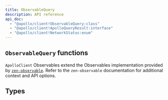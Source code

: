 ```yaml
---
title: ObservableQuery
description: API reference
api_doc:
  - "@apollo/client!ObservableQuery:class"
  - "@apollo/client!ApolloQueryResult:interface"
  - "@apollo/client!NetworkStatus:enum"
---
```



## `ObservableQuery` functions

`ApolloClient` Observables extend the Observables implementation provided by [`zen-observable`](https://github.com/zenparsing/zen-observable). Refer to the `zen-observable` documentation for additional context and API options.

<FunctionDetails canonicalReference="@apollo/client!ObservableQuery#getCurrentResult:member(1)" headingLevel={3} />
<FunctionDetails canonicalReference="@apollo/client!ObservableQuery#refetch:member(1)" headingLevel={3} />
<FunctionDetails canonicalReference="@apollo/client!ObservableQuery#setOptions:member(1)" headingLevel={3} />
<FunctionDetails canonicalReference="@apollo/client!ObservableQuery#setVariables:member(1)" headingLevel={3} />
<FunctionDetails canonicalReference="@apollo/client!ObservableQuery#fetchMore:member(1)" headingLevel={3} />
<FunctionDetails canonicalReference="@apollo/client!ObservableQuery#updateQuery:member(1)" headingLevel={3} />
<FunctionDetails canonicalReference="@apollo/client!ObservableQuery#startPolling:member(1)" headingLevel={3} />
<FunctionDetails canonicalReference="@apollo/client!ObservableQuery#stopPolling:member(1)" headingLevel={3} />
<FunctionDetails canonicalReference="@apollo/client!ObservableQuery#subscribeToMore:member(1)" headingLevel={3} />


## Types
<EnumDetails canonicalReference="@apollo/client!NetworkStatus:enum" headingLevel={3} />
<InterfaceDetails canonicalReference="@apollo/client!ApolloQueryResult:interface" headingLevel={3} />
